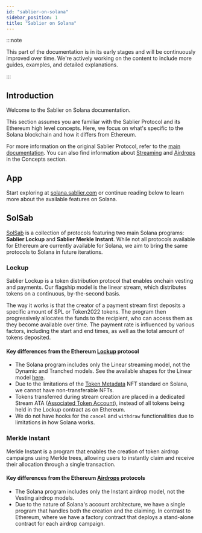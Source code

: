 ```yaml
---
id: "sablier-on-solana"
sidebar_position: 1
title: "Sablier on Solana"
---
```


:::note

This part of the documentation is in its early stages and will be continuously improved over time. We're actively working on the content to include more guides, examples, and detailed explanations.

:::

## Introduction

Welcome to the Sablier on Solana documentation.

This section assumes you are familiar with the Sablier Protocol and its Ethereum high level concepts. Here, we focus on what's specific to the Solana blockchain and how it differs from Ethereum.

For more information on the original Sablier Protocol, refer to the [main documentation](../concepts/01-what-is-sablier.mdx).
You can also find information about [Streaming](../concepts/02-streaming.md) and
[Airdrops](../concepts/05-merkle-airdrops.mdx) in the Concepts section.

## App

Start exploring at [solana.sablier.com](https://solana.sablier.com) or continue reading below to learn more about the
available features on Solana.

## SolSab

[SolSab](https://github.com/sablier-labs/solsab) is a collection of protocols featuring two main Solana programs: **Sablier Lockup** and **Sablier Merkle Instant**. While not all protocols available for Ethereum are currently available for Solana, we aim to bring the same protocols to Solana in future iterations.

### Lockup

Sablier Lockup is a token distribution protocol that enables onchain vesting and payments. Our flagship model is the
linear stream, which distributes tokens on a continuous, by-the-second basis.

The way it works is that the creator of a payment stream first deposits a specific amount of SPL or Token2022 tokens. The program then progressively allocates the funds to the recipient, who can access them as they become
available over time. The payment rate is influenced by various factors, including the start and end times, as well as
the total amount of tokens deposited.

#### Key differences from the Ethereum [Lockup](../concepts/lockup/01-overview.md) protocol

- The Solana program includes only the Linear streaming model, not the Dynamic and Tranched models. See the available shapes for the Linear model
  [here](../concepts/lockup/02-stream-shapes.mdx#lockup-linear).
- Due to the limitations of the [Token Metadata](https://developers.metaplex.com/token-metadata) NFT standard on Solana, we cannot have non-transferable NFTs.
- Tokens transferred during stream creation are placed in a dedicated Stream ATA ([Associated Token Account](https://www.alchemy.com/overviews/associated-token-account)), instead of all tokens being held in the Lockup contract as on Ethereum.
- We do not have hooks for the `cancel` and `withdraw` functionalities due to limitations in how Solana works.

### Merkle Instant

Merkle Instant is a program that enables the creation of token airdrop campaigns using Merkle trees, allowing users to
instantly claim and receive their allocation through a single transaction.

#### Key differences from the Ethereum [Airdrops](../concepts/05-merkle-airdrops.mdx) protocols

- The Solana program includes only the Instant airdrop model, not the Vesting airdrop models.
- Due to the nature of Solana's account architecture, we have a single program that handles both the creation and the claiming. In contrast to Ethereum, where we have a factory contract that deploys a stand-alone contract for each airdrop campaign.
